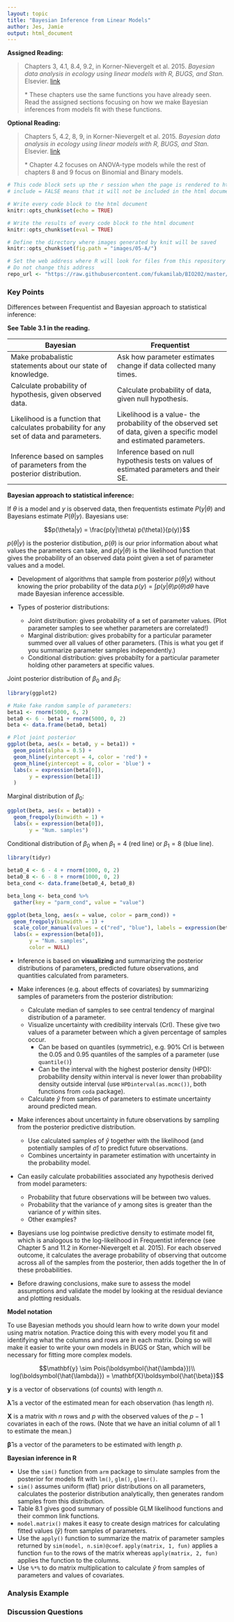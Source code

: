 ```yaml
---
layout: topic
title: "Bayesian Inference from Linear Models"
author: Jes, Jamie
output: html_document
---
```


**Assigned Reading:**

> Chapters 3, 4.1, 8.4, 9.2, in Korner-Nievergelt et al. 2015. *Bayesian data analysis in ecology using linear models with R, BUGS, and Stan.* Elsevier. [link](http://www.sciencedirect.com/science/book/9780128013700)
>
> \* These chapters use the same functions you have already seen. Read the assigned sections focusing on how we make Bayesian inferences from models fit with these functions.

**Optional Reading:**

> Chapters 5, 4.2, 8, 9, in Korner-Nievergelt et al. 2015. *Bayesian data analysis in ecology using linear models with R, BUGS, and Stan.* Elsevier. [link](http://www.sciencedirect.com/science/book/9780128013700) 
>
> \* Chapter 4.2 focuses on ANOVA-type models while the rest of chapters 8 and 9 focus on Binomial and Binary models.

```r
# This code block sets up the r session when the page is rendered to html
# include = FALSE means that it will not be included in the html document

# Write every code block to the html document 
knitr::opts_chunk$set(echo = TRUE)

# Write the results of every code block to the html document 
knitr::opts_chunk$set(eval = TRUE)

# Define the directory where images generated by knit will be saved
knitr::opts_chunk$set(fig.path = "images/05-A/")

# Set the web address where R will look for files from this repository
# Do not change this address
repo_url <- "https://raw.githubusercontent.com/fukamilab/BIO202/master/"
```

### Key Points

Differences between Frequentist and Bayesian approach to statistical inference:

**See Table 3.1 in the reading.**

| Bayesian         | Frequentist       |
|------------------|-------------------|
| Make probabalistic statements about our state of knowledge. | Ask how parameter estimates change if data collected many times. |
| Calculate probability of hypothesis, given observed data.| Calculate probability of data, given null hypothesis. |
| Likelihood is a function that calculates probability for any set of data and parameters. | Likelihood is a value- the probability of the observed set of data, given a specific model and estimated parameters.|
| Inference based on samples of parameters from the posterior distribution. | Inference based on null hypothesis tests on values of estimated parameters and their SE.|

**Bayesian approach to statistical inference:**

If  $\theta$ is a model and $y$ is observed data, then frequentists estimate $P(y|\theta)$ and Bayesians estimate $P(\theta|y)$. Bayesians use:

$$p(\theta|y) = \frac{p(y|\theta) p(\theta)}{p(y)}$$

$p(\theta|y)$ is the posterior distibution,  $p(\theta)$ is our prior information about what values the parameters can take, and $p(y|\theta)$ is the likelihood function that gives the probability of an observed data point given a set of parameter values and a model.


+ Development of algorithms that sample from posterior $p(\theta|y)$ without knowing the prior probability of the data $p(y) = \int p(y|\theta)p(\theta) d\theta$ have made Bayesian inference accessible.

+ Types of posterior distributions:
    + Joint distribution: gives probability of a set of parameter values. (Plot parameter samples to see whether parameters are correlated!)
    + Marginal distribution: gives probabilty for a particular parameter summed over all values of other parameters. (This is what you get if you summarize parameter samples independently.)
    + Conditional distribution: gives probabilty for a particular parameter holding other parameters at specific values.

Joint posterior distribution of $\beta_0$ and $\beta_1$:
```r
library(ggplot2)

# Make fake random sample of parameters:
beta1 <- rnorm(5000, 6, 2)
beta0 <- 6 - beta1 + rnorm(5000, 0, 2)
beta <- data.frame(beta0, beta1)

# Plot joint posterior
ggplot(beta, aes(x = beta0, y = beta1)) + 
  geom_point(alpha = 0.5) + 
  geom_hline(yintercept = 4, color = 'red') +
  geom_hline(yintercept = 8, color = 'blue') +
  labs(x = expression(beta[0]), 
       y = expression(beta[1])
  )

```

Marginal distribution of $\beta_0$:
```r
ggplot(beta, aes(x = beta0)) +
  geom_freqpoly(binwidth = 1) + 
  labs(x = expression(beta[0]),
       y = "Num. samples")

```

Conditional distribution of $\beta_0$ when $\beta_1 = 4$ (red line) or $\beta_1 = 8$ (blue line).

```r
library(tidyr)

beta0_4 <- 6 - 4 + rnorm(1000, 0, 2)
beta0_8 <- 6 - 8 + rnorm(1000, 0, 2)
beta_cond <- data.frame(beta0_4, beta0_8)

beta_long <- beta_cond %>%
  gather(key = "parm_cond", value = "value")

ggplot(beta_long, aes(x = value, color = parm_cond)) +
  geom_freqpoly(binwidth = 1) + 
  scale_color_manual(values = c("red", "blue"), labels = expression(beta[1]==4, beta[1]==8)) + 
  labs(x = expression(beta[0]),
       y = "Num. samples",
       color = NULL)

```


+ Inference is based on **visualizing** and summarizing the posterior distributions of parameters, predicted future observations, and quantities calculated from parameters.
    
+ Make inferences (e.g. about effects of covariates) by summarizing samples of parameters from the posterior distribution:
    + Calculate median of samples to see central tendency of marginal distribution of a parameter.
    + Visualize uncertainty with credibility intervals (CrI). These give two values of a parameter between which a given percentage of samples occur. 
        + Can be based on quantiles (symmetric), e.g. 90% CrI is between the 0.05 and 0.95 quantiles of the samples of a parameter (use `quantile()`)
        + Can be the interval with the highest posterior density (HPD): probability density within interval is never lower than probability density outside interval (use `HPDinterval(as.mcmc())`, both functions from `coda` package).
    + Calculate $\hat{y}$ from samples of parameters to estimate uncertainty around predicted mean.
    
+ Make inferences about uncertainty in future observations by sampling from the posterior predictive distribution.
    + Use calculated samples of $\hat{y}$ together with the likelihood (and potentially samples of $\hat{\sigma}$) to predict future observations.
    + Combines uncertainty in parameter estimation with uncertainty in the probability model.
+ Can easily calculate probabilities associated any hypothesis derived from model parameters:
    + Probability that future observations will be between two values.
    + Probability that the variance of $y$ among sites is greater than the variance of $y$ within sites.
    + Other examples?
    
+ Bayesians use log pointwise predictive density to estimate model fit, which is analogous to the log-likelihood in Frequentist inference (see Chapter 5 and 11.2 in Korner-Nievergelt et al. 2015). For each observed outcome, it calculates the average probability of observing that outcome across all of the samples from the posterior, then adds together the ln of these probabilities.

+ Before drawing conclusions, make sure to assess the model assumptions and validate the model by looking at the residual deviance and plotting residuals.

**Model notation**

To use Bayesian methods you should learn how to write down your model using matrix notation. Practice doing this with every model you fit and identifying what the columns and rows are in each matrix. Doing so will make it easier to write your own models in BUGS or Stan, which will be necessary for fitting more complex models. 

$$\mathbf{y} \sim Pois(\boldsymbol{\hat{\lambda}})\\
log(\boldsymbol{\hat{\lambda}}) = \mathbf{X}\boldsymbol{\hat{\beta}}$$

$\mathbf{y}$ is a vector of observations (of counts) with length $n$.

$\boldsymbol{\hat{\lambda}}$ is a vector of the estimated mean for each observation (has length $n$).

$\mathbf{X}$ is a matrix with $n$ rows and $p$ with the observed values of the $p - 1$ covariates in each of the rows. (Note that we have an initial column of all $1$ to estimate the mean.)

$\boldsymbol{\hat{\beta}}$ is a vector of the parameters to be estimated with length $p$.


**Bayesian inference in R**

+ Use the `sim()` function from `arm` package to simulate samples from the posterior for models fit with `lm()`, `glm()`, `glmer()`.
+ `sim()` assumes uniform (flat) prior distributions on all parameters, calculates the posterior distribution analytically, then generates random samples from this distribution.
+ Table 8.1 gives good summary of possible GLM likelihood functions and their common link functions.
+ `model.matrix()` makes it easy to create design matrices for calculating fitted values ($\hat{y}$) from samples of parameters.
+ Use the `apply()` function to summarize the matrix of parameter samples returned by `sim(model, n.sim)@coef`. `apply(matrix, 1, fun)` applies a function `fun` to the rows of the matrix whereas `apply(matrix, 2, fun)` applies the function to the columns.
+ Use `%*%` to do matrix multiplication to calculate $\hat{y}$ from samples of parameters and values of covariates.

### Analysis Example



### Discussion Questions





